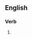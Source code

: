 ==English==

===Verb===
{{head|en|verb form}}

# {{present participle of|micromanage|lang=en|nocat=1}}